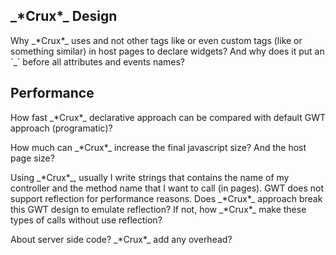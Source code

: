 ==_*Crux*_ Design==
Why _*Crux*_ uses {{{<span>}}} and not other tags like {{{div}}} or even custom tags (like {{{<grid>}}} or something similar) in host pages to declare widgets? And why does it put an `_` before all attributes and events names?


==Performance==
How fast _*Crux*_ declarative approach can be compared with default GWT approach (programatic)?

How much can _*Crux*_ increase the final javascript size? And the host page size?

Using _*Crux*_, usually I write strings that contains the name of my controller and the method name that I want to call (in pages). GWT does not support reflection for performance reasons. Does _*Crux*_ approach break this GWT design to emulate reflection? If not, how _*Crux*_ make these types of calls without use reflection?

About server side code? _*Crux*_ add any overhead?
